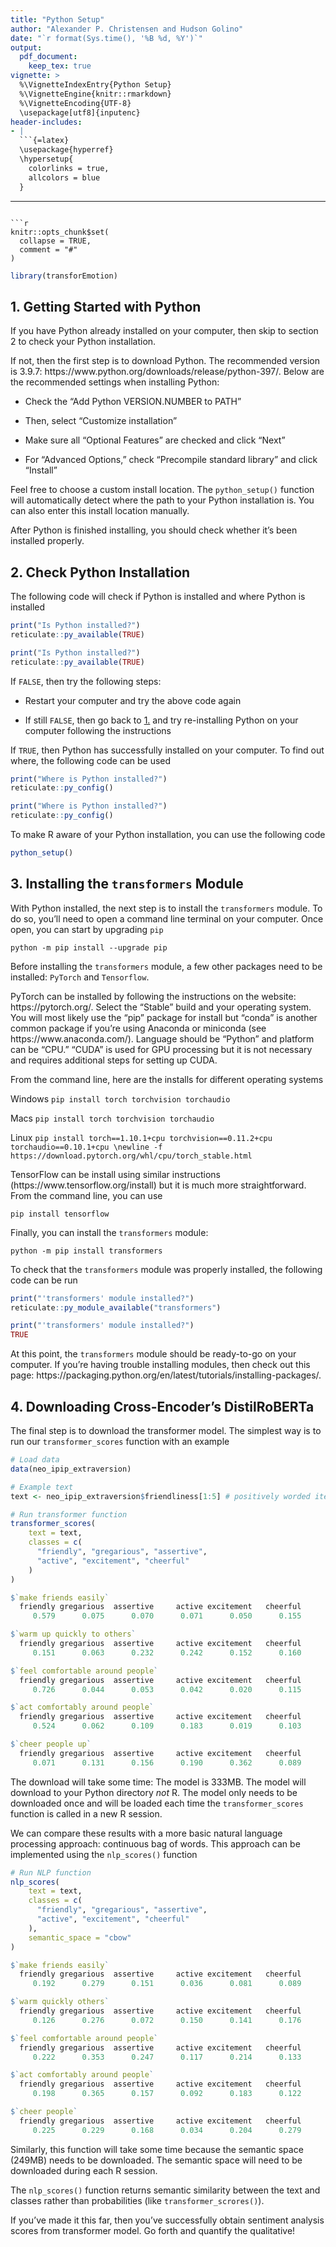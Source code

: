 ```yaml
---
title: "Python Setup"
author: "Alexander P. Christensen and Hudson Golino"
date: "`r format(Sys.time(), '%B %d, %Y')`"
output:
  pdf_document:
    keep_tex: true
vignette: >
  %\VignetteIndexEntry{Python Setup}
  %\VignetteEngine{knitr::rmarkdown}
  %\VignetteEncoding{UTF-8}
  \usepackage[utf8]{inputenc}
header-includes:
- |
  ```{=latex}
  \usepackage{hyperref}
  \hypersetup{
    colorlinks = true,
    allcolors = blue
  }
  ```
---
```

```r
knitr::opts_chunk$set(
  collapse = TRUE,
  comment = "#"
)
```

<!-- Silent load 'transforEmotion -->
```r
library(transforEmotion)
```

## 1. Getting Started with Python {#section_1}

If you have Python already installed on your computer, then skip to section 2 to check your Python installation.

If not, then the first step is to download Python. The recommended version is 3.9.7: https://www.python.org/downloads/release/python-397/. Below are the recommended settings when installing Python:

+ Check the "Add Python VERSION.NUMBER to PATH"

+ Then, select "Customize installation"

+ Make sure all "Optional Features" are checked and click "Next"

+ For "Advanced Options," check "Precompile standard library" and click "Install"

Feel free to choose a custom install location. The `python_setup()` function will automatically detect where the path to your Python installation is. You can also
enter this install location manually.

After Python is finished installing, you should check whether it's been installed properly.

## 2. Check Python Installation

The following code will check if Python is installed and where Python is installed

```r
print("Is Python installed?")
reticulate::py_available(TRUE)
```

```r
print("Is Python installed?")
reticulate::py_available(TRUE)
```

If `FALSE`, then try the following steps:

+ Restart your computer and try the above code again

+ If still `FALSE`, then go back to [1.](#section_1) and try re-installing Python on your computer following the instructions

If `TRUE`, then Python has successfully installed on your computer. To find out where, the following code can be used

```r
print("Where is Python installed?")
reticulate::py_config()
```

```r
print("Where is Python installed?")
reticulate::py_config()
```

To make R aware of your Python installation, you can use the following code

```r
python_setup()
```

## 3. Installing the `transformers` Module

With Python installed, the next step is to install the `transformers` module. To do so, you'll need to open a command line terminal on your computer. Once open, you can start by upgrading `pip`

`python -m pip install --upgrade pip`

Before installing the `transformers` module, a few other packages need to be installed: `PyTorch` and `Tensorflow`.

PyTorch can be installed by following the instructions on the website: https://pytorch.org/. Select the “Stable” build and your operating system. You will most likely use the “pip” package for install but “conda” is another common package if you’re using Anaconda or miniconda (see https://www.anaconda.com/). Language should be “Python” and platform can be “CPU.” “CUDA” is used for GPU processing but it is not necessary and requires additional steps for setting up CUDA.

From the command line, here are the installs for different operating systems

Windows \newline
`pip install torch torchvision torchaudio`

Macs \newline
`pip install torch torchvision torchaudio`

Linux \newline
`pip install torch==1.10.1+cpu torchvision==0.11.2+cpu torchaudio==0.10.1+cpu \newline -f https://download.pytorch.org/whl/cpu/torch_stable.html`

TensorFlow can be install using similar instructions (https://www.tensorflow.org/install) but it is much more straightforward. From the command line, you can use

`pip install tensorflow`

Finally, you can install the `transformers` module:

`python -m pip install transformers`

To check that the `transformers` module was properly installed, the following code can be run

```r
print("'transformers' module installed?")
reticulate::py_module_available("transformers")
```

```r
print("'transformers' module installed?")
TRUE
```

At this point, the `transformers` module should be ready-to-go on your computer. If you're having trouble installing modules, then check out this page: https://packaging.python.org/en/latest/tutorials/installing-packages/.

## 4. Downloading Cross-Encoder's DistilRoBERTa

The final step is to download the \href{https://huggingface.co/cross-encoder/nli-distilroberta-base}{Cross-Encoder's DistilRoBERTa} transformer model. The simplest way is to run our `transformer_scores` function with an example

```r
# Load data
data(neo_ipip_extraversion)

# Example text
text <- neo_ipip_extraversion$friendliness[1:5] # positively worded items only

# Run transformer function
transformer_scores(
    text = text,
    classes = c(
      "friendly", "gregarious", "assertive",
      "active", "excitement", "cheerful"
    )
)
```

```r
$`make friends easily`
  friendly gregarious  assertive     active excitement   cheerful 
     0.579      0.075      0.070      0.071      0.050      0.155 

$`warm up quickly to others`
  friendly gregarious  assertive     active excitement   cheerful 
     0.151      0.063      0.232      0.242      0.152      0.160 

$`feel comfortable around people`
  friendly gregarious  assertive     active excitement   cheerful 
     0.726      0.044      0.053      0.042      0.020      0.115 

$`act comfortably around people`
  friendly gregarious  assertive     active excitement   cheerful 
     0.524      0.062      0.109      0.183      0.019      0.103 

$`cheer people up`
  friendly gregarious  assertive     active excitement   cheerful 
     0.071      0.131      0.156      0.190      0.362      0.089
```

The download will take some time: The model is 333MB. The model will download to your Python directory *not* R. The model only needs to be downloaded once and will be loaded each time the `transformer_scores` function is called in a new R session.

We can compare these results with a more basic natural language processing approach: continuous bag of words. This approach can be implemented using the `nlp_scores()` function

```r
# Run NLP function
nlp_scores(
    text = text,
    classes = c(
      "friendly", "gregarious", "assertive",
      "active", "excitement", "cheerful"
    ),
    semantic_space = "cbow"
)
```

```r
$`make friends easily`
  friendly gregarious  assertive     active excitement   cheerful 
     0.192      0.279      0.151      0.036      0.081      0.089 

$`warm quickly others`
  friendly gregarious  assertive     active excitement   cheerful 
     0.126      0.276      0.072      0.150      0.141      0.176 

$`feel comfortable around people`
  friendly gregarious  assertive     active excitement   cheerful 
     0.222      0.353      0.247      0.117      0.214      0.133 

$`act comfortably around people`
  friendly gregarious  assertive     active excitement   cheerful 
     0.198      0.365      0.157      0.092      0.183      0.122 

$`cheer people`
  friendly gregarious  assertive     active excitement   cheerful 
     0.225      0.229      0.168      0.034      0.204      0.279 
```

Similarly, this function will take some time because the semantic space (249MB) needs to be downloaded. The semantic space will need to be downloaded during each R session.

The `nlp_scores()` function returns semantic similarity between the text and classes rather than probabilities (like `transformer_scrores()`).

If you've made it this far, then you've successfully obtain sentiment analysis scores from \href{https://huggingface.co/cross-encoder/nli-distilroberta-base}{Cross-Encoder's DistilRoBERTa} transformer model. Go forth and quantify the qualitative!
